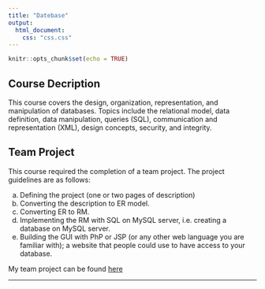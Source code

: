 ```yaml
---
title: "Datebase"
output:
  html_document:
    css: "css.css"
---
```


```r
knitr::opts_chunk$set(echo = TRUE)
```

## Course Decription

This course covers the design, organization, representation, and manipulation of databases. Topics include the relational model, data definition, data manipulation, queries (SQL), communication and representation (XML), design concepts, security, and integrity.


## Team Project

This course required the completion of a team project. The project guidelines are as follows:

a.	Defining the project (one or two pages of description)
b.	Converting the description to ER model.
c.	Converting ER to RM.
d.	Implementing the RM with SQL on MySQL server, i.e. creating a database on MySQL server.
e.	Building the GUI with PhP or JSP (or any other web language you are familiar with); a website that people could use to have access to your database. 

My team project can be found [here](https://docs.google.com/document/d/1XJna0pNEx3PFrwsLa3fBVTQHQ95pIMZtQE16uCCho2M/edit?usp=sharing)

__________
